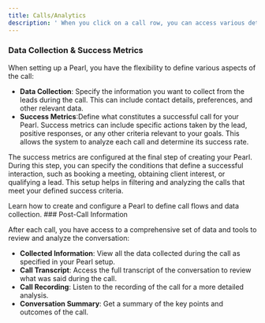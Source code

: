 ```yaml
---
title: Calls/Analytics
description: ' When you click on a call row, you can access various details.\n\nAt NLPearl.AI we offer robust analytics features to help you gain insights into your conversations. When you create a Pearl, you can define the flow of your interactions, specify the information to be collected about the leads, and set success criteria to evaluate the effectiveness of your calls.'
---
```





### Data Collection & Success Metrics

When setting up a Pearl, you have the flexibility to define various aspects of the call:

- **Data Collection**: Specify the information you want to collect from the leads during the call. This can include contact details, preferences, and other relevant data.
- **Success Metrics**:Define what constitutes a successful call for your Pearl. Success metrics can include specific actions taken by the lead, positive responses, or any other criteria relevant to your goals. This allows the system to analyze each call and determine its success rate. 

The success metrics are configured at the final step of creating your Pearl. During this step, you can specify the conditions that define a successful interaction, such as booking a meeting, obtaining client interest, or qualifying a lead. This setup helps in filtering and analyzing the calls that meet your defined success criteria.

<CardGroup cols={1}>
  <Card
    title="Create Pearl"
    icon="wand-magic"
    href="/docs/create_pearl"
  >
    Learn how to create and configure a Pearl to define call flows and data collection.
  </Card>
</CardGroup>
### Post-Call Information

After each call, you have access to a comprehensive set of data and tools to review and analyze the conversation:

- **Collected Information**: View all the data collected during the call as specified in your Pearl setup.
- **Call Transcript**: Access the full transcript of the conversation to review what was said during the call.
- **Call Recording**: Listen to the recording of the call for a more detailed analysis.
- **Conversation Summary**: Get a summary of the key points and outcomes of the call.

